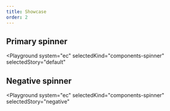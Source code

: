 ```yaml
---
title: Showcase
order: 2
---
```



## Primary spinner

<Playground
  system="ec"
  selectedKind="components-spinner"
  selectedStory="default"
>
  <Html markup={spinnerDefault} />
</Playground>

## Negative spinner

<Playground
  system="ec"
  selectedKind="components-spinner"
  selectedStory="negative"
>
  <Html markup={spinnerNegative} />
</Playground>
